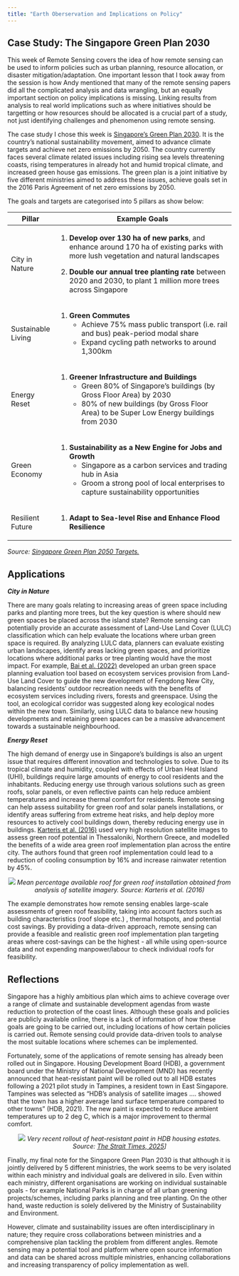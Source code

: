 ```yaml
---
title: "Earth Oberservation and Implications on Policy"
---
```


## Case Study: The Singapore Green Plan 2030

This week of Remote Sensing covers the idea of how remote sensing can be used to inform policies such as urban planning, resource allocation, or disaster mitigation/adaptation. One important lesson that I took away from the session is how Andy mentioned that many of the remote sensing papers did all the complicated analysis and data wrangling, but an equally important section on policy implications is missing. Linking results from analysis to real world implications such as where initiatives should be targetting or how resources should be allocated is a crucial part of a study, not just identifying challenges and phenomenon using remote sensing.

The case study I chose this week is [Singapore's Green Plan 2030](https://www.greenplan.gov.sg/). It is the country's national sustainability movement, aimed to advance climate targets and achieve net zero emissions by 2050. The country currently faces several climate related issues including rising sea levels threatening coasts, rising temperatures in already hot and humid tropical climate, and increased green house gas emissions. The green plan is a joint initiative by five different ministries aimed to address these issues, achieve goals set in the 2016 Paris Agreement of net zero emissions by 2050.

The goals and targets are categorised into 5 pillars as show below:

+--------------------+----------------------------------------------------------------------------------------------------------------------------------------+
| Pillar             | Example Goals                                                                                                                          |
+====================+========================================================================================================================================+
| City in Nature     | 1.  **Develop over 130 ha of new parks**, and enhance around 170 ha of existing parks with more lush vegetation and natural landscapes |
|                    |                                                                                                                                        |
|                    | 2.  **Double our annual tree planting rate** between 2020 and 2030, to plant 1 million more trees across Singapore                     |
+--------------------+----------------------------------------------------------------------------------------------------------------------------------------+
| Sustainable Living | 1.  **Green Commutes**                                                                                                                 |
|                    |     -   Achieve 75% mass public transport (i.e. rail and bus) peak-period modal share                                                  |
|                    |     -   Expand cycling path networks to around 1,300km                                                                                 |
+--------------------+----------------------------------------------------------------------------------------------------------------------------------------+
| Energy Reset       | 1.  **Greener Infrastructure and Buildings**                                                                                           |
|                    |     -   Green 80% of Singapore’s buildings (by Gross Floor Area) by 2030                                                               |
|                    |     -   80% of new buildings (by Gross Floor Area) to be Super Low Energy buildings from 2030                                          |
+--------------------+----------------------------------------------------------------------------------------------------------------------------------------+
| Green Economy      | 1.  **Sustainability as a New Engine for Jobs and Growth**                                                                             |
|                    |     -   Singapore as a carbon services and trading hub in Asia                                                                         |
|                    |     -   Groom a strong pool of local enterprises to capture sustainability opportunities                                               |
+--------------------+----------------------------------------------------------------------------------------------------------------------------------------+
| Resilient Future   | 1.  **Adapt to Sea-level Rise and Enhance Flood Resilience**                                                                           |
+--------------------+----------------------------------------------------------------------------------------------------------------------------------------+

*Source: [Singapore Green Plan 2050 Targets.](https://www.greenplan.gov.sg/targets/)*

## Applications

***City in Nature***

There are many goals relating to increasing areas of green space including parks and planting more trees, but the key question is where should new green spaces be placed across the island state? Remote sensing can potentially provide an accurate assessment of Land-Use Land Cover (LULC) classification which can help evaluate the locations where urban green space is required. By analyzing LULC data, planners can evaluate existing urban landscapes, identify areas lacking green spaces, and prioritize locations where additional parks or tree planting would have the most impact. For example, [Bai et al. (2022)](https://www.mdpi.com/2072-4292/14/17/4213) developed an urban green space planning evaluation tool based on ecosystem services provision from Land-Use Land Cover to guide the new development of Fengdong New City, balancing residents' outdoor recreation needs with the benefits of ecosystem services including rivers, forests and greenspace. Using the tool, an ecological corridor was suggested along key ecological nodes within the new town. Similarly, using LULC data to balance new housing developments and retaining green spaces can be a massive advancement towards a sustainable neighbourhood.

***Energy Reset***

The high demand of energy use in Singapore's buildings is also an urgent issue that requires different innovation and technologies to solve. Due to its tropical climate and humidity, coupled with effects of Urban Heat Island (UHI), buildings require large amounts of energy to cool residents and the inhabitants. Reducing energy use through various solutions such as green roofs, solar panels, or even reflective paints can help reduce ambient temperatures and increase thermal comfort for residents. Remote sensing can help assess suitability for green roof and solar panels installations, or identify areas suffering from extreme heat risks, and help deploy more resources to actively cool buildings down, thereby reducing energy use in buildings. [Karteris et al. (2016)](https://www.sciencedirect.com/science/article/pii/S1364032115013829?casa_token=1ijfpOHL4ZcAAAAA:GGHr3O__YqHTmnQzXr2BvREVf5d5nOPPvYhDaM70tvcu3mO4QNVfoeO3AUsMvJqcZP7MHpwI4Fc) used very high resolution satellite images to assess green roof potential in Thessaloniki, Northern Greece, and modelled the benefits of a wide area green roof implementation plan across the entire city. The authors found that green roof implementation could lead to a reduction of cooling consumption by 16% and increase rainwater retention by 45%.

::: {style="text-align: center;"}
![](images/greenroof.png) *Mean percentage available roof for green roof installation obtained from analysis of satellite imagery. Source: Karteris et al. (2016)*
:::

The example demonstrates how remote sensing enables large-scale assessments of green roof feasibility, taking into account factors such as building characteristics (roof slope etc.) , thermal hotspots, and potential cost savings. By providing a data-driven approach, remote sensing can provide a feasible and realistic green roof implementation plan targeting areas where cost-savings can be the highest - all while using open-source data and not expending manpower/labour to check individual roofs for feasibility.

## Reflections

Singapore has a highly ambitious plan which aims to achieve coverage over a range of climate and sustainable development agendas from waste reduction to protection of the coast lines. Although these goals and policies are publicly available online, there is a lack of information of how these goals are going to be carried out, including locations of how certain policies is carried out. Remote sensing could provide data-driven tools to analyse the most suitable locations where schemes can be implemented.

Fortunately, some of the applications of remote sensing has already been rolled out in Singapore. Housing Development Board (HDB), a government board under the Ministry of National Development (MND) has recently announced that heat-resistant paint will be rolled out to all HDB estates following a 2021 pilot study in Tampines, a resident town in East Singapore. Tampines was selected as "HDB’s analysis of satellite images .... showed that the town has a higher average land surface temperature compared to other towns" (HDB, 2021). The new paint is expected to reduce ambient temperatures up to 2 deg C, which is a major improvement to thermal comfort.

::: {style="text-align: center;"}
![](images/paint.png) *Very recent rollout of heat-resistant paint in HDB housing estates. Source: [The Strait Times, 2025](https://www.straitstimes.com/singapore/housing/heat-reflective-paint-initiative-to-be-rolled-out-to-all-hdb-estates-by-2030)\]*
:::

Finally, my final note for the Singapore Green Plan 2030 is that although it is jointly delivered by 5 different ministries, the work seems to be very isolated within each ministry and individual goals are delivered in silo. Even within each ministry, different organisations are working on individual sustainable goals - for example National Parks is in charge of all urban greening projects/schemes, including parks planning and tree planting. On the other hand, waste reduction is solely delivered by the Ministry of Sustainability and Environment.

However, climate and sustainability issues are often interdisciplinary in nature; they require cross collaborations between ministries and a comprehensive plan tackling the problem from different angles. Remote sensing may a potential tool and platform where open source information and data can be shared across multiple ministries, enhancing collaborations and increasing transparency of policy implementation as well.
